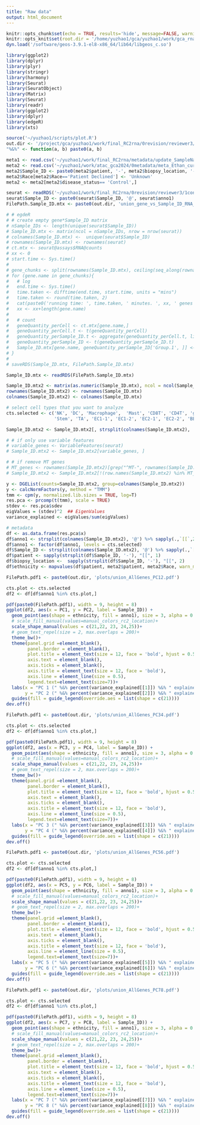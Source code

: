 ```yaml
---
title: "Raw data"
output: html_document
---
```


```r
knitr::opts_chunk$set(echo = TRUE, results='hide', message=FALSE, warning=FALSE, fig.height = 7, fig.width = 7)
knitr::opts_knit$set(root.dir = '/home/yuzhao1/gca/yuzhao1/work/gca_rna/')
dyn.load('/software/geos-3.9.1-el8-x86_64/lib64/libgeos_c.so')

library(ggplot2)
library(dplyr)
library(plyr)
library(stringr)
library(harmony)
library(Seurat)
library(SeuratObject)
library(Matrix)
library(Seurat)
library(readr)
library(ggplot2)
library(dplyr)
library(edgeR)
library(xts)

source('~/yuzhao1/scripts/plot.R')
out.dir <- '/project/gca/yuzhao1/work/final_RC2rna/0revision/reviewer3/1control_ethnicity/'
"%&%" <- function(a, b) paste0(a, b)
```


```r
meta1 <- read.csv('~/yuzhao1/work/final_RC2rna/metadata/update_SampleName.csv', header = T, row.names = NULL)
meta2 <- read.csv('~/yuzhao1/work/atac_gca2024/0metadata/meta_Ethan_curated_20240311.csv', header = T, row.names = 1)
meta2$Sample_ID <- paste0(meta2$patient, '-', meta2$biopsy_location, '-', meta2$disease_status, meta2$inflammation_status)
meta2$Race[meta2$Race=='Patient Declined'] <- 'Unknown'
meta2 <- meta2[meta2$disease_status== 'Control',]
```


```r
seurat <- readRDS('~/yuzhao1/work/final_RC2rna/0revision/reviewer3/1control_ethnicity/seurat_all_controls.rds')
seurat$Sample_ID <- paste0(seurat$Sample_ID, '@', seurat$anno1)
FilePath.Sample_ID.mtx <- paste0(out.dir, 'union_gene_vs_Sample_ID_RNA_count_mtx.rds') 

# # egdeR
# # create empty gene*Sample_ID matrix
# nSample_IDs <- length(unique(seurat$Sample_ID))
# Sample_ID.mtx <- matrix(ncol = nSample_IDs, nrow = nrow(seurat))
# colnames(Sample_ID.mtx) <-  unique(seurat$Sample_ID)
# rownames(Sample_ID.mtx) <- rownames(seurat)
# ct.mtx <- seurat@assays$RNA@counts
# xx <- 0
# start.time <- Sys.time()
# 
# gene_chunks <- split(rownames(Sample_ID.mtx), ceiling(seq_along(rownames(Sample_ID.mtx))/1000))
# for (gene.name in gene_chunks){
#   # log
#   end.time <- Sys.time()
#   time.taken <- difftime(end.time, start.time, units = "mins")
#   time.taken <- round(time.taken, 2)
#   cat(paste0('running time: ', time.taken, ' minutes. ', xx, ' genes out of ', nrow(Sample_ID.mtx), ' has been counted.\n'))
#   xx <- xx+length(gene.name)
#   
#   # count
#   geneQuantity_perCell <- ct.mtx[gene.name,]
#   geneQuantity_perCell.t <- t(geneQuantity_perCell)
#   geneQuantity_perSample_ID.t <- aggregate(geneQuantity_perCell.t, list(seurat$Sample_ID), sum)
#   geneQuantity_perSample_ID <- t(geneQuantity_perSample_ID.t)
#   Sample_ID.mtx[gene.name, geneQuantity_perSample_ID['Group.1', ]] <- geneQuantity_perSample_ID[gene.name, ]
# }
# 
# saveRDS(Sample_ID.mtx, FilePath.Sample_ID.mtx)

Sample_ID.mtx <- readRDS(FilePath.Sample_ID.mtx)
```


```r
Sample_ID.mtx2 <- matrix(as.numeric(Sample_ID.mtx), ncol = ncol(Sample_ID.mtx))
rownames(Sample_ID.mtx2) <- rownames(Sample_ID.mtx)
colnames(Sample_ID.mtx2) <- colnames(Sample_ID.mtx)

# select cell types that you want to analyze
cts.selected <- c('NK', 'DC', 'Macrophage',  'Mast', 'CD8T', 'CD4T', 'gdT', 'B', 'Plasma',
                  'Stem', 'TA', 'EC1-1', 'EC1-2', 'EC2-1', 'EC2-2', 'BEST4', 'Goblet1', 'Goblet2', 'Fibroblast')

Sample_ID.mtx2 <- Sample_ID.mtx2[, strsplit(colnames(Sample_ID.mtx2), '@') %>% sapply(.,`[[`,2) %in% cts.selected]

# # if only use variable features
# variable_genes <- VariableFeatures(seurat)
# Sample_ID.mtx2 <- Sample_ID.mtx2[variable_genes, ]

# # if remove MT genes
# MT_genes <- rownames(Sample_ID.mtx2)[grep("^MT-", rownames(Sample_ID.mtx2))]
# Sample_ID.mtx2 <- Sample_ID.mtx2[!(row.names(Sample_ID.mtx2) %in% MT_genes),]

y <- DGEList(counts=Sample_ID.mtx2, group=colnames(Sample_ID.mtx2))
y <- calcNormFactors(y, method = "TMM")
tmm <- cpm(y, normalized.lib.sizes = TRUE, log=T)
res.pca <- prcomp(t(tmm), scale = TRUE)
stdev <- res.pca$sdev
eigValues = (stdev)^2  ## EigenValues
variance_explained <- eigValues/sum(eigValues)

# metadata
df <- as.data.frame(res.pca$x)
df$anno1 <- strsplit(colnames(Sample_ID.mtx2), '@') %>% sapply(.,`[[`,2)
df$anno1 <- factor(df$anno1, levels = cts.selected)
df$Sample_ID <- strsplit(colnames(Sample_ID.mtx2), '@') %>% sapply(.,`[[`,1)
df$patient <- sapply(strsplit(df$Sample_ID, '-'), "[[", 1)
df$biopsy_location <-  sapply(strsplit(df$Sample_ID, '-'), "[[", 2)
df$ethnicity <- mapvalues(df$patient, meta2$patient, meta2$Race, warn_missing = F)
```


```r
FilePath.pdf1 <- paste0(out.dir, 'plots/union_AllGenes_PC12.pdf') 

cts.plot <- cts.selected
df2 <- df[df$anno1 %in% cts.plot,]

pdf(paste0(FilePath.pdf1), width = 9, height = 8)
ggplot(df2, aes(x = PC1, y = PC2, label = Sample_ID)) +
  geom_point(aes(shape = ethnicity, fill = anno1), size = 3, alpha = 0.86) +
  # scale_fill_manual(values=manual_colors_rc2_location)+
  scale_shape_manual(values = c(21,22, 23, 24,25))+
  # geom_text_repel(size = 2, max.overlaps = 200)+
  theme_bw()+
  theme(panel.grid =element_blank(),
        panel.border = element_blank(),
        plot.title = element_text(size = 12, face = 'bold', hjust = 0.5),
        axis.text = element_blank(),
        axis.ticks = element_blank(),
        axis.title = element_text(size = 12, face = 'bold'),
        axis.line = element_line(size = 0.5),
        legend.text=element_text(size=7))+
  labs(x = "PC 1 (" %&% percent(variance_explained[[1]]) %&% " explained variance)", 
       y = "PC 2 (" %&% percent(variance_explained[[2]]) %&% " explained variance)", title = "")+
  guides(fill = guide_legend(override.aes = list(shape = c(21))))
dev.off()
```



```r
FilePath.pdf1 <- paste0(out.dir, 'plots/union_AllGenes_PC34.pdf') 

cts.plot <- cts.selected
df2 <- df[df$anno1 %in% cts.plot,]

pdf(paste0(FilePath.pdf1), width = 9, height = 8)
ggplot(df2, aes(x = PC3, y = PC4, label = Sample_ID)) +
  geom_point(aes(shape = ethnicity, fill = anno1), size = 3, alpha = 0.86) +
  # scale_fill_manual(values=manual_colors_rc2_location)+
  scale_shape_manual(values = c(21,22, 23, 24,25))+
  # geom_text_repel(size = 2, max.overlaps = 200)+
  theme_bw()+
  theme(panel.grid =element_blank(),
        panel.border = element_blank(),
        plot.title = element_text(size = 12, face = 'bold', hjust = 0.5),
        axis.text = element_blank(),
        axis.ticks = element_blank(),
        axis.title = element_text(size = 12, face = 'bold'),
        axis.line = element_line(size = 0.5),
        legend.text=element_text(size=7))+
  labs(x = "PC 3 (" %&% percent(variance_explained[[3]]) %&% " explained variance)", 
       y = "PC 4 (" %&% percent(variance_explained[[4]]) %&% " explained variance)", title = "")+
  guides(fill = guide_legend(override.aes = list(shape = c(21))))
dev.off()
```



```r
FilePath.pdf1 <- paste0(out.dir, 'plots/union_AllGenes_PC56.pdf') 

cts.plot <- cts.selected
df2 <- df[df$anno1 %in% cts.plot,]

pdf(paste0(FilePath.pdf1), width = 9, height = 8)
ggplot(df2, aes(x = PC5, y = PC6, label = Sample_ID)) +
  geom_point(aes(shape = ethnicity, fill = anno1), size = 3, alpha = 0.86) +
  # scale_fill_manual(values=manual_colors_rc2_location)+
  scale_shape_manual(values = c(21,22, 23, 24,25))+
  # geom_text_repel(size = 2, max.overlaps = 200)+
  theme_bw()+
  theme(panel.grid =element_blank(),
        panel.border = element_blank(),
        plot.title = element_text(size = 12, face = 'bold', hjust = 0.5),
        axis.text = element_blank(),
        axis.ticks = element_blank(),
        axis.title = element_text(size = 12, face = 'bold'),
        axis.line = element_line(size = 0.5),
        legend.text=element_text(size=7))+
  labs(x = "PC 5 (" %&% percent(variance_explained[[5]]) %&% " explained variance)", 
       y = "PC 6 (" %&% percent(variance_explained[[6]]) %&% " explained variance)", title = "")+
  guides(fill = guide_legend(override.aes = list(shape = c(21))))
dev.off()
```



```r
FilePath.pdf1 <- paste0(out.dir, 'plots/union_AllGenes_PC78.pdf') 

cts.plot <- cts.selected
df2 <- df[df$anno1 %in% cts.plot,]

pdf(paste0(FilePath.pdf1), width = 9, height = 8)
ggplot(df2, aes(x = PC7, y = PC8, label = Sample_ID)) +
  geom_point(aes(shape = ethnicity, fill = anno1), size = 3, alpha = 0.86) +
  # scale_fill_manual(values=manual_colors_rc2_location)+
  scale_shape_manual(values = c(21,22, 23, 24,25))+
  # geom_text_repel(size = 2, max.overlaps = 200)+
  theme_bw()+
  theme(panel.grid =element_blank(),
        panel.border = element_blank(),
        plot.title = element_text(size = 12, face = 'bold', hjust = 0.5),
        axis.text = element_blank(),
        axis.ticks = element_blank(),
        axis.title = element_text(size = 12, face = 'bold'),
        axis.line = element_line(size = 0.5),
        legend.text=element_text(size=7))+
  labs(x = "PC 7 (" %&% percent(variance_explained[[7]]) %&% " explained variance)", 
       y = "PC 8 (" %&% percent(variance_explained[[8]]) %&% " explained variance)", title = "")+
  guides(fill = guide_legend(override.aes = list(shape = c(21))))
dev.off()
```




















